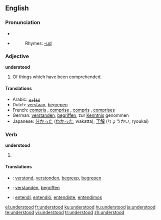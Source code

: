 ==English==

===Pronunciation===
*{{IPA|/ʌndəɻ'stʊd/}}
*{{audio|en-us-understood.ogg|Audio (US)}}
*:Rhymes: [[Rhymes:English:-ʊd|-ʊd]]

===Adjective===
'''understood'''

# Of things which have been comprehended.

====Translations====
*Arabic: [[ARchar|مَفهُوم]]
*Dutch: [[verstaan]], [[begrepen]]
*French: [[compris]] {{m}}, [[comprise]] {{f}}, [[compris]] {{mp}}, [[comprises]] {{fp}}
*German: [[verstanden]], [[begriffen]], zur [[Kenntnis]] genommen
*Japanese: [[分かった]] ([[わかった]], wakatta), [[了解]] (りょうかい, ryoukai)

===Verb===
'''understood'''

# {{past of|understand}}

====Translations====
*{{ttbc|Dutch}}: [[verstond]], [[verstonden]], [[begreep]], [[begrepen]]
*{{ttbc|German}}: [[verstanden]], [[begriffen]]
*{{ttbc|Spanish}}: [[entendí]], [[entendió]], [[entendiste]], [[entendimos]]

[[el:understood]]
[[fr:understood]]
[[ku:understood]]
[[hu:understood]]
[[ja:understood]]
[[te:understood]]
[[vi:understood]]
[[tr:understood]]
[[zh:understood]]